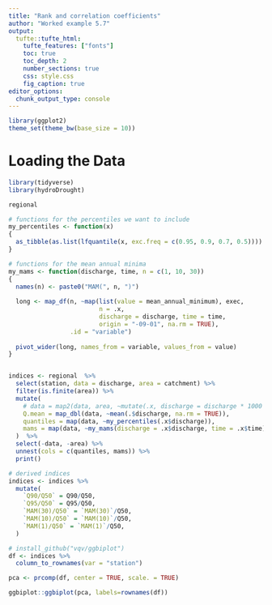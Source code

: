 ```yaml
---
title: "Rank and correlation coefficients"
author: "Worked example 5.7"
output: 
  tufte::tufte_html:
    tufte_features: ["fonts"]
    toc: true
    toc_depth: 2
    number_sections: true
    css: style.css
    fig_caption: true
editor_options: 
  chunk_output_type: console
---
```


```r
library(ggplot2)
theme_set(theme_bw(base_size = 10))
```


# Loading the Data

```r
library(tidyverse)
library(hydroDrought) 

regional
```


```r
# functions for the percentiles we want to include
my_percentiles <- function(x)
{
  as_tibble(as.list(lfquantile(x, exc.freq = c(0.95, 0.9, 0.7, 0.5))))
}

# functions for the mean annual minima 
my_mams <- function(discharge, time, n = c(1, 10, 30))
{
  names(n) <- paste0("MAM(", n, ")")
  
  long <- map_df(n, ~map(list(value = mean_annual_minimum), exec, 
                         n = .x,
                         discharge = discharge, time = time,  
                         origin = "-09-01", na.rm = TRUE), 
                 .id = "variable")
  
  pivot_wider(long, names_from = variable, values_from = value)
}


indices <- regional  %>%
  select(station, data = discharge, area = catchment) %>%
  filter(is.finite(area)) %>%
  mutate(
    # data = map2(data, area, ~mutate(.x, discharge = discharge * 1000 / .y)),
    Q.mean = map_dbl(data, ~mean(.$discharge, na.rm = TRUE)),
    quantiles = map(data, ~my_percentiles(.x$discharge)),
    mams = map(data, ~my_mams(discharge = .x$discharge, time = .x$time))
  )  %>%
  select(-data, -area) %>%
  unnest(cols = c(quantiles, mams)) %>%
  print()
```


```r
# derived indices
indices <- indices %>%
  mutate(
    `Q90/Q50` = Q90/Q50,
    `Q95/Q50` = Q95/Q50,
    `MAM(30)/Q50` = `MAM(30)`/Q50,
    `MAM(10)/Q50` = `MAM(10)`/Q50,
    `MAM(1)/Q50` = `MAM(1)`/Q50,
  )
```



```r
# install_github("vqv/ggbiplot")
df <- indices %>%
  column_to_rownames(var = "station") 

pca <- prcomp(df, center = TRUE, scale. = TRUE)

ggbiplot::ggbiplot(pca, labels=rownames(df))
```

